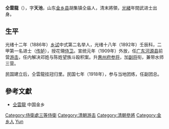 '''仝雲龍'''（{{bd|1866年||1921年||Tong仝}}），字'''天池'''，山东[[金乡县|金乡县]]胡集镇仝庙人，清末將領，[[光緒|光緒]]年間武进士出身。
==生平==
光绪十二年（1886年）[[乡试|乡试]]中式第二名举人，光绪十八年（1892年）壬辰科，二甲第一名进士（[[传胪|传胪]]），授花翎[[侍卫|侍卫]]。宣统元年（1909年）外放，任[[广东|广东]][[河源县|河源县]]前营[[游击|游击]]，任内解决邓姓与陈姓望族斗殴积案。升[[惠州府|惠州府]][[参将|参将]]，加[[副将|副将]]衔，兼带水师三营。

民国建立后，仝雲龍挂冠归里。民国七年（1918年），参与当地团练，任副团总。

==參考文獻==
*[http://www.jinxiang.gov.cn/nr.asp?id=2851 仝雲龍]{{dead link|date=2017年11月 |bot=InternetArchiveBot |fix-attempted=yes }} 中国金乡


{{光緒十八年壬辰科武殿試金榜}}
{{DEFAULTSORT:Tong仝}}
[[Category:侍衛處三等侍衛|Category:侍衛處三等侍衛]]
[[Category:清朝游击|Category:清朝游击]]
[[Category:清朝參將|Category:清朝參將]]
[[Category:金乡人|Category:金乡人]]
[[Category:仝姓|Yun]]